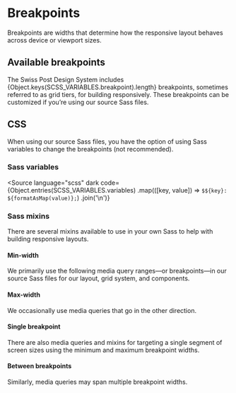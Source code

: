 
<Meta of={BreakpointStories} />

# Breakpoints

<div className="lead">
  Breakpoints are widths that determine how the responsive layout behaves across device or viewport
  sizes.
</div>

## Available breakpoints

The Swiss Post Design System includes
<span>{Object.keys(SCSS_VARIABLES.breakpoint).length}</span>
breakpoints, sometimes referred to as grid tiers, for building responsively. These breakpoints can be customized if you’re using our source Sass files.

<SpecTable />

## CSS

When using our source Sass files, you have the option of using Sass variables to change the breakpoints (not recommended).

### Sass variables

<Source
  language="scss"
  dark
  code={Object.entries(SCSS_VARIABLES.variables)
    .map(([key, value]) => `$${key}: ${formatAsMap(value)};`)
    .join('\n')}
></Source>

### Sass mixins

There are several mixins available to use in your own Sass to help with building responsive layouts.

#### Min-width

We primarily use the following media query ranges—or breakpoints—in our source Sass files for our layout, grid system, and components.

<Source
  code={SampleMinWidth}
  language="scss"
/>

#### Max-width

We occasionally use media queries that go in the other direction.

<Source
  code={SampleMaxWidth}
  language="scss"
/>

#### Single breakpoint

There are also media queries and mixins for targeting a single segment of screen sizes using the minimum and maximum breakpoint widths.

<Source
  code={SampleSingle}
  language="scss"
/>

#### Between breakpoints

Similarly, media queries may span multiple breakpoint widths.

<Source
  code={SampleBetween}
  language="scss"
/>
